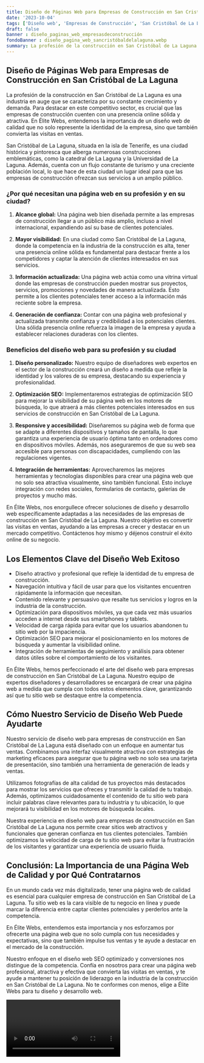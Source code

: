 ```yaml
---
title: Diseño de Páginas Web para Empresas de Construcción en San Cristóbal de La Laguna
date: '2023-10-04'
tags: ['Diseño web', 'Empresas de Construcción', 'San Cristóbal de La Laguna']
draft: false
banner : diseño_paginas_web_empresasdeconstrucción
fondoBanner : diseño_pagina_web_sancristóbaldelalaguna.webp
summary: La profesión de la construcción en San Cristóbal de La Laguna es una industria en auge que se caracteriza por su constante crecimiento y demanda. Para destacar en este competitivo sector, es crucial que las empresas de construcción cuenten con una presencia online sólida y atractiva. En Élite Webs, entendemos la importancia de un diseño web de calidad que no solo represente la identidad de la empresa, sino que también convierta las visitas en ventas.
---
```


## Diseño de Páginas Web para Empresas de Construcción en San Cristóbal de La Laguna

La profesión de la construcción en San Cristóbal de La Laguna es una industria en auge que se caracteriza por su constante crecimiento y demanda. Para destacar en este competitivo sector, es crucial que las empresas de construcción cuenten con una presencia online sólida y atractiva. En Élite Webs, entendemos la importancia de un diseño web de calidad que no solo represente la identidad de la empresa, sino que también convierta las visitas en ventas.

San Cristóbal de La Laguna, situada en la isla de Tenerife, es una ciudad histórica y pintoresca que alberga numerosas construcciones emblemáticas, como la catedral de La Laguna y la Universidad de La Laguna. Además, cuenta con un flujo constante de turismo y una creciente población local, lo que hace de esta ciudad un lugar ideal para que las empresas de construcción ofrezcan sus servicios a un amplio público.

### ¿Por qué necesitan una página web en su profesión y en su ciudad?

1. **Alcance global:** Una página web bien diseñada permite a las empresas de construcción llegar a un público más amplio, incluso a nivel internacional, expandiendo así su base de clientes potenciales.

2. **Mayor visibilidad:** En una ciudad como San Cristóbal de La Laguna, donde la competencia en la industria de la construcción es alta, tener una presencia online sólida es fundamental para destacar frente a los competidores y captar la atención de clientes interesados en sus servicios.

3. **Información actualizada:** Una página web actúa como una vitrina virtual donde las empresas de construcción pueden mostrar sus proyectos, servicios, promociones y novedades de manera actualizada. Esto permite a los clientes potenciales tener acceso a la información más reciente sobre la empresa.

4. **Generación de confianza:** Contar con una página web profesional y actualizada transmite confianza y credibilidad a los potenciales clientes. Una sólida presencia online refuerza la imagen de la empresa y ayuda a establecer relaciones duraderas con los clientes.

### Beneficios del diseño web para su profesión y su ciudad

1. **Diseño personalizado:** Nuestro equipo de diseñadores web expertos en el sector de la construcción creará un diseño a medida que refleje la identidad y los valores de su empresa, destacando su experiencia y profesionalidad.

2. **Optimización SEO:** Implementaremos estrategias de optimización SEO para mejorar la visibilidad de su página web en los motores de búsqueda, lo que atraerá a más clientes potenciales interesados en sus servicios de construcción en San Cristóbal de La Laguna.

3. **Responsive y accesibilidad:** Diseñaremos su página web de forma que se adapte a diferentes dispositivos y tamaños de pantalla, lo que garantiza una experiencia de usuario óptima tanto en ordenadores como en dispositivos móviles. Además, nos aseguraremos de que su web sea accesible para personas con discapacidades, cumpliendo con las regulaciones vigentes.

4. **Integración de herramientas:** Aprovecharemos las mejores herramientas y tecnologías disponibles para crear una página web que no solo sea atractiva visualmente, sino también funcional. Esto incluye integración con redes sociales, formularios de contacto, galerías de proyectos y mucho más.

En Élite Webs, nos enorgullece ofrecer soluciones de diseño y desarrollo web específicamente adaptadas a las necesidades de las empresas de construcción en San Cristóbal de La Laguna. Nuestro objetivo es convertir las visitas en ventas, ayudando a las empresas a crecer y destacar en un mercado competitivo. Contáctenos hoy mismo y déjenos construir el éxito online de su negocio.

<GifSeo />

<Cta />

## Los Elementos Clave del Diseño Web Exitoso

- Diseño atractivo y profesional que refleje la identidad de tu empresa de construcción.
- Navegación intuitiva y fácil de usar para que los visitantes encuentren rápidamente la información que necesitan.
- Contenido relevante y persuasivo que resalte tus servicios y logros en la industria de la construcción.
- Optimización para dispositivos móviles, ya que cada vez más usuarios acceden a internet desde sus smartphones y tablets.
- Velocidad de carga rápida para evitar que los usuarios abandonen tu sitio web por la impaciencia.
- Optimización SEO para mejorar el posicionamiento en los motores de búsqueda y aumentar la visibilidad online.
- Integración de herramientas de seguimiento y análisis para obtener datos útiles sobre el comportamiento de los visitantes.

En Élite Webs, hemos perfeccionado el arte del diseño web para empresas de construcción en San Cristóbal de La Laguna. Nuestro equipo de expertos diseñadores y desarrolladores se encargará de crear una página web a medida que cumpla con todos estos elementos clave, garantizando así que tu sitio web se destaque entre la competencia.

## Cómo Nuestro Servicio de Diseño Web Puede Ayudarte

Nuestro servicio de diseño web para empresas de construcción en San Cristóbal de La Laguna está diseñado con un enfoque en aumentar tus ventas. Combinamos una interfaz visualmente atractiva con estrategias de marketing eficaces para asegurar que tu página web no solo sea una tarjeta de presentación, sino también una herramienta de generación de leads y ventas.

Utilizamos fotografías de alta calidad de tus proyectos más destacados para mostrar los servicios que ofreces y transmitir la calidad de tu trabajo. Además, optimizamos cuidadosamente el contenido de tu sitio web para incluir palabras clave relevantes para tu industria y tu ubicación, lo que mejorará tu visibilidad en los motores de búsqueda locales.

Nuestra experiencia en diseño web para empresas de construcción en San Cristóbal de La Laguna nos permite crear sitios web atractivos y funcionales que generan confianza en tus clientes potenciales. También optimizamos la velocidad de carga de tu sitio web para evitar la frustración de los visitantes y garantizar una experiencia de usuario fluida.

## Conclusión: La Importancia de una Página Web de Calidad y por Qué Contratarnos

En un mundo cada vez más digitalizado, tener una página web de calidad es esencial para cualquier empresa de construcción en San Cristóbal de La Laguna. Tu sitio web es la cara visible de tu negocio en línea y puede marcar la diferencia entre captar clientes potenciales y perderlos ante la competencia.

En Élite Webs, entendemos esta importancia y nos esforzamos por ofrecerte una página web que no solo cumpla con tus necesidades y expectativas, sino que también impulse tus ventas y te ayude a destacar en el mercado de la construcción.

Nuestro enfoque en el diseño web SEO optimizado y conversiones nos distingue de la competencia. Confía en nosotros para crear una página web profesional, atractiva y efectiva que convierta las visitas en ventas, y te ayude a mantener tu posición de liderazgo en la industria de la construcción en San Cristóbal de La Laguna. No te conformes con menos, elige a Élite Webs para tu diseño y desarrollo web.

<Video />

<CtaBot job='Empresas de Construcción' city='San Cristóbal de La Laguna'/>

<Gmaps query='San Cristóbal de La Laguna+españa+maps' />